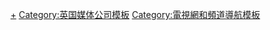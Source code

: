 {{Navbox
|name  = BBC電視
|title = [[英國廣播公司電視|BBC電視]]
|listclass = hlist
|aboveclass=hlist
|state   = {{{state<includeonly>|collapsed</includeonly>}}}
| above = [[英国广播公司]]
|group1 = 英國頻道
| groupstyle = text-align: left; 
|list1  = 
* [[英國廣播公司第一台|BBC第一台]]
** {{link-en|英國廣播公司第一台北愛爾蘭版|BBC One Northern Ireland|北愛爾蘭版}}
** {{link-en|英國廣播公司第一台蘇格蘭版|BBC One Scotland|蘇格蘭版}}
** {{link-en|英國廣播公司第一台威爾士版|BBC One Wales|威爾士版}}
* [[英國廣播公司第二台|BBC第二台]]
** {{link-en|英國廣播公司第二台北愛爾蘭版|BBC Two Northern Ireland|北愛爾蘭版}}
** {{link-en|英國廣播公司第二台威爾士版|BBC Two Wales|威爾士版}}
* [[英國廣播公司第三台|BBC第三台（電視版）]]
* [[英國廣播公司第四台|BBC第四台]]
* [[英国广播公司新闻频道|BBC新聞台]]
* [[BBC國會台|BBC議會台]]
* [[CBBC]]
* [[CBeebies]]
* {{link-en|英國廣播公司蘇格蘭頻道|BBC Scotland (TV channel)|BBC蘇格蘭台}}
|group2 = 英國地區分部
|list2 = 
* [[BBC蘇格蘭|蘇格蘭]]
* [[BBC威爾士|威爾士]]
* [[BBC北愛爾蘭|北愛爾蘭]]
* [[BBC東北和坎布里亞|東北和坎布里亞]]
* [[BBC西北|西北]]
* [[BBC約克郡|約克郡]]
* [[BBC約克郡和林肯郡|約克郡和林肯郡]]
* [[BBC西部|西部]]
* [[BBC西米德蘭|西米德蘭]]
* [[BBC東米德蘭|東米德蘭]]
* [[BBC東部|東部]]
* [[BBC倫敦|倫敦]]
* [[BBC西南|西南]]
* [[BBC南部|南部]]
* [[BBC東南|東南]]
|group3 = 服務與節目板塊
|list3 = 
* [[BBC iPlayer]]
* {{link-en|BBC Learning Zone|BBC Learning Zone}}
* {{link-en|BBC音樂|BBC Music}}
* [[英國廣播公司新聞|BBC新聞]]
* {{link-en|BBC紅鍵|BBC Red Button}}
* {{link-en|BBC學校|BBC Schools}}
* [[BBC體育]]
* [[英国广播公司第三台_(流媒体服务)|BBC第三台（流媒体服务)]]
*[[BBC天氣]]
*[[CBBC]]
*[[CBeebies]]
|group4 = 合資與國際頻道
|list4  = 
* [[威爾士第四台|S4C]]
* [[英國廣播公司蘇格蘭蓋爾語頻道|BBC蘇格蘭蓋爾語台]]
* [[英國廣播公司世界新聞頻道|BBC世界新闻频道]]
* [[英國廣播公司阿拉伯語頻道|BBC阿拉伯语频道]]
* [[英国广播公司波斯语频道|BBC波斯语频道]]
* [[英國廣播公司美國台|BBC美國台]]
* [[BBC Brit]]
* [[BBC First]]
* [[英國廣播公司高清台#國際版本|BBC高清台（國際版）]]
* [[BBC自然知性台]]
* [[英國廣播公司娛樂台|BBC娛樂台]]
* [[BBC First]]
**{{link-en|BBC First (澳大利亞電視頻道)|BBC First (Australian TV channel)|澳大利亞版}}
**{{link-en|BBC First (荷蘭電視頻道)|BBC First (Dutch TV channel)|荷蘭和比利時版}}
* [[BBC知識 (國際)|BBC知識頻道（國際版）]]
* [[BBC生活風格]]
* [[CBeebies|CBeebies（國際版）]]
* [[CBBC|CBBC（國際版）]]
* [[UKTV]]
** 英國和愛爾蘭
** 澳大利亞和新西蘭
*{{link-en|Together (電視頻道)|Together (TV channel)|Together}}
|group5 = 已停播頻道
|list5  = 
* [[BBC加拿大|BBC加拿大台]]
* {{link-en|BBC Choice|BBC Choice}}
** {{link-en|BBC Choice北愛爾蘭|BBC Choice Northern Ireland|北愛版}}
** {{link-en|BBC Choice蘇格蘭|BBC Choice Scotland|蘇格蘭版}}
** 威爾斯版
* {{link-en|BBC美食台|BBC Food}}
* [[英國廣播公司高清台|BBC高清台]]
** 英國版
* [[BBC日本台|BBC Japan]]
* {{link-en|BBC兒童台|BBC Kids}}
* BBC知識<small>（{{link-en|BBC知識|BBC Knowledge|英國}}/[[BBC知識 (國際)|國際]]）</small>
* [[英國廣播公司娛樂台|BBC Prime]]
* {{link-en|BBC Select|BBC Select}}
* {{link-en|BBC歐洲電視|BBC TV Europe}}
* [[英國廣播公司世界新聞頻道#歷史|BBC世界电视服务]]
* {{link-en|BBC 2W|BBC 2W}}
* {{link-en|BBC第二台蘇格蘭版|BBC Two Scotland}}
|below = {{icon|category}} '''[[:Category:英國廣播公司電視|分類]]'''
}}<noinclude>
{{collapsible option}}
[[Category:英国广播公司电视|+]]
[[Category:英国媒体公司模板]]
[[Category:電視網和頻道導航模板]]
</noinclude>
